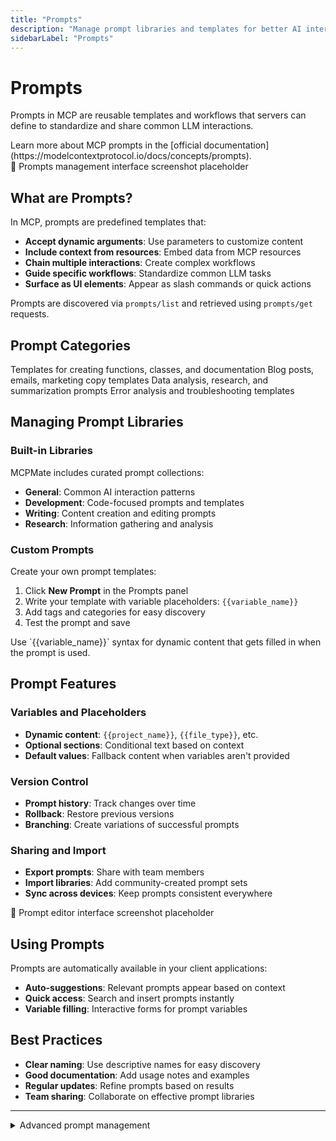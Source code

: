 ```yaml
---
title: "Prompts"
description: "Manage prompt libraries and templates for better AI interactions"
sidebarLabel: "Prompts"
---
```



# Prompts

Prompts in MCP are reusable templates and workflows that servers can define to standardize and share common LLM interactions.

<Callout type="info">
  Learn more about MCP prompts in the [official documentation](https://modelcontextprotocol.io/docs/concepts/prompts).
</Callout>

<div className="placeholder-screenshot">
  📸 Prompts management interface screenshot placeholder
</div>

## What are Prompts?

In MCP, prompts are predefined templates that:
- **Accept dynamic arguments**: Use parameters to customize content
- **Include context from resources**: Embed data from MCP resources
- **Chain multiple interactions**: Create complex workflows
- **Guide specific workflows**: Standardize common LLM tasks
- **Surface as UI elements**: Appear as slash commands or quick actions

Prompts are discovered via `prompts/list` and retrieved using `prompts/get` requests.

## Prompt Categories

<CardGroup cols={2}>
  <Card title="Code Generation" icon="code">
    Templates for creating functions, classes, and documentation
  </Card>
  <Card title="Content Writing" icon="pen-tool">
    Blog posts, emails, marketing copy templates
  </Card>
  <Card title="Analysis" icon="search">
    Data analysis, research, and summarization prompts
  </Card>
  <Card title="Debugging" icon="bug">
    Error analysis and troubleshooting templates
  </Card>
</CardGroup>

## Managing Prompt Libraries

### Built-in Libraries
MCPMate includes curated prompt collections:
- **General**: Common AI interaction patterns
- **Development**: Code-focused prompts and templates
- **Writing**: Content creation and editing prompts
- **Research**: Information gathering and analysis

### Custom Prompts
Create your own prompt templates:
1. Click **New Prompt** in the Prompts panel
2. Write your template with variable placeholders: `{{variable_name}}`
3. Add tags and categories for easy discovery
4. Test the prompt and save

<Callout type="info">
  Use `{{variable_name}}` syntax for dynamic content that gets filled in when the prompt is used.
</Callout>

## Prompt Features

### Variables and Placeholders
- **Dynamic content**: `{{project_name}}`, `{{file_type}}`, etc.
- **Optional sections**: Conditional text based on context
- **Default values**: Fallback content when variables aren't provided

### Version Control
- **Prompt history**: Track changes over time
- **Rollback**: Restore previous versions
- **Branching**: Create variations of successful prompts

### Sharing and Import
- **Export prompts**: Share with team members
- **Import libraries**: Add community-created prompt sets
- **Sync across devices**: Keep prompts consistent everywhere

<div className="placeholder-screenshot">
  📸 Prompt editor interface screenshot placeholder
</div>

## Using Prompts

Prompts are automatically available in your client applications:
- **Auto-suggestions**: Relevant prompts appear based on context
- **Quick access**: Search and insert prompts instantly
- **Variable filling**: Interactive forms for prompt variables

## Best Practices

- **Clear naming**: Use descriptive names for easy discovery
- **Good documentation**: Add usage notes and examples
- **Regular updates**: Refine prompts based on results
- **Team sharing**: Collaborate on effective prompt libraries

---

<details>
<summary>Advanced prompt management</summary>

Configure prompt auto-completion, set up conditional logic for complex templates, and integrate with external prompt repositories.

</details>
